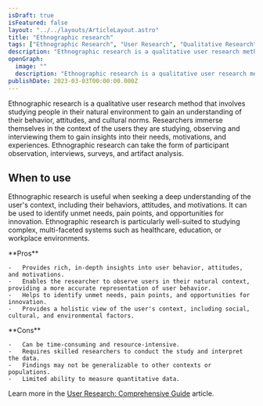```yaml
---
isDraft: true
isFeatured: false
layout: "../../layouts/ArticleLayout.astro"
title: "Ethnographic research"
tags: ["Ethnographic Research", "User Research", "Qualitative Research"]
description: "Ethnographic research is a qualitative user research method that provides in-depth insights into user behavior, attitudes, and motivations by observing and interviewing them in their natural context. It helps to identify unmet needs, pain points, and opportunities for innovation, and provides a holistic view of the user's context, including social, cultural, and environmental factors."
openGraph:
  image: ""
  description: "Ethnographic research is a qualitative user research method that provides in-depth insights into user behavior, attitudes, and motivations by observing and interviewing them in their natural environment. It helps to identify unmet needs, pain points, and opportunities for innovation, and provides a holistic view of the user's context, including social, cultural, and environmental factors."
publishDate: 2023-03-03T00:00:00.000Z
---
```


Ethnographic research is a qualitative user research method that involves studying people in their natural environment to gain an understanding of their behavior, attitudes, and cultural norms. Researchers immerse themselves in the context of the users they are studying, observing and interviewing them to gain insights into their needs, motivations, and experiences. Ethnographic research can take the form of participant observation, interviews, surveys, and artifact analysis.

## When to use

Ethnographic research is useful when seeking a deep understanding of the user's context, including their behaviors, attitudes, and motivations. It can be used to identify unmet needs, pain points, and opportunities for innovation. Ethnographic research is particularly well-suited to studying complex, multi-faceted systems such as healthcare, education, or workplace environments.

<div class="mt-8 mb-8 grid grid-cols-2 divide-x overflow-hidden rounded-md border">
  <div class="py-6 px-10 space-y-4">
    **Pros**

    -   Provides rich, in-depth insights into user behavior, attitudes, and motivations.
    -   Enables the researcher to observe users in their natural context, providing a more accurate representation of user behavior.
    -   Helps to identify unmet needs, pain points, and opportunities for innovation.
    -   Provides a holistic view of the user's context, including social, cultural, and environmental factors.

  </div>
  <div class="py-6 px-10 space-y-4">
    **Cons**

    -   Can be time-consuming and resource-intensive.
    -   Requires skilled researchers to conduct the study and interpret the data.
    -   Findings may not be generalizable to other contexts or populations.
    -   Limited ability to measure quantitative data.

  </div>
</div>

Learn more in the [User Research: Comprehensive Guide](/blog/user-research-comprehensive-guide) article.
